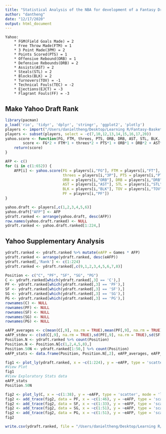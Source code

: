 ```yaml
---
title: "Statistical Analysis of the NBA for development of a Fantasy Draft Strategy(Yahoo)"
author: "dantheng"
date: "12/17/2020"
output: html_document
---
```

    Yahoo: 
        * FGM(Field Goals Made) = 2
        * Free Throw Made(FTM) = 1
        * 3 Point Made(3PM) = 2
        * Points Scored(PTS) = 1
        * Offensive Rebound(ORB) = 1
        * Defensive Rebounds(DRB) = 2
        * Assists(AST) = 2
        * Steals(STL) = 2
        * Blocks(BLK) = 2
        * Turnovers(TOV) = -1
        * Technical Fouls(TEC) = -2
        * Ejections(EJCT) = -3
        * Flagrant Fouls(FF) = -3 
## Make Yahoo Draft Rank
```r
library(pacman)
p_load('rio', 'tidyr', 'dplyr', 'stringr', 'ggplot2', 'plotly')
players <- import("/Users/danieltheng/Desktop/Learning R/Fantasy-Basketball-Analysis/2019-2020 Player Per Game Data.xlsx")
players <- subset(players, select = -c(7,10,12,13,14,15,16,17,20))
yahoo.score <- function(FG, FTM, threes, PTS, ORB, DRB, AST, STL, BLK, TOV, PF){
        score <- FG*2 + FTM*1 + threes*2 + PTS*1 + ORB*1 + DRB*2 + AST*2 + STL*2 + BLK*2 + TOV*-1 + PF*-2.5
    return(score)
}
```

```r
AFP <- c()
for (i in c(1:652)) {
    AFP[i] <- yahoo.score(FG = players[i,"FG"], FTM = players[i,"FT"], 
                          threes = players[i,"3P"], PTS = players[i,"PTS"], 
                          ORB = players[i,"ORB"], DRB = players[i,"DRB"],
                          AST = players[i,"AST"], STL = players[i,"STL"],
                          BLK = players[i,"BLK"], TOV = players[i,"TOV"],
                          PF = players[i,"PF"])
}
```

```r
yahoo.draft <- players[,c(1,2,3,4,5,6)]
yahoo.draft["AFP"] <- AFP
ydraft.ranked <- arrange(yahoo.draft, desc(AFP))
row.names(yahoo.draft.ranked) <- NULL
ydraft.ranked <- yahoo.draft.ranked[1:224,]
```
## Yahoo Supplementary Analysis
```r
ydraft.ranked <- ydraft.ranked %>% mutate(eAFP = Games * AFP)
ydraft.ranked <- arrange(ydraft.ranked, desc(eAFP))
ydraft.ranked[,'Rank'] <- c(1:224) 
ydraft.ranked <- ydraft.ranked[,c(9,1,2,3,4,5,6,7,8)]
```

```r
Position <- c("C", "PF", "SF", "SG", "PG")
C <- ydraft.ranked[which(ydraft.ranked[,3] == 'C'),]
PF <- ydraft.ranked[which(ydraft.ranked[,3] == 'PF'),]
SF <- ydraft.ranked[which(ydraft.ranked[,3] == 'SF'),]
SG <- ydraft.ranked[which(ydraft.ranked[,3] == 'SG'),]
PG <- ydraft.ranked[which(ydraft.ranked[,3] == 'PG'),]
rownames(C) <- NULL
rownames(PF) <- NULL
rownames(SF) <- NULL
rownames(SG) <- NULL
rownames(PG) <- NULL
```

```r
eAFP_averages <- c(mean(C[,9], na.rm = TRUE),mean(PF[,9], na.rm = TRUE),mean(SF[,9], na.rm = TRUE),mean(SG[,9], na.rm = TRUE),mean(PG[,9], na.rm = TRUE))
eAFP_stdev <- c(sd(C[,9], na.rm = TRUE),sd(PF[,9], na.rm = TRUE),sd(SF[,9], na.rm = TRUE),sd(SG[,9], na.rm = TRUE),sd(PG[,9], na.rm = TRUE))
Position.N <- ydraft.ranked %>% count(Position)
Position.N <- Position.N[c(1,2,4,5,8),]
Position.50N <- ydraft.ranked[1:50,] %>% count(Position)
eAFP_stats <- data.frame(Position, Position.N[,2], eAFP_averages, eAFP_stdev)
```

```r
fig1 <- plot_ly(ydraft.ranked, x = ~c(1:224), y = ~eAFP, type = 'scatter', mode = 'lines')
#View Plot
fig1 
#View Exploratory Stats data
eAFP_stats
Position.50N
```

```r
fig2 <- plot_ly(C, x = ~c(1:38), y = ~eAFP, type = 'scatter', mode = 'lines', name = 'Center')
fig2 <- add_trace(fig2, data = PF, x = ~c(1:46), y = ~eAFP, type = 'scatter', mode = 'lines', name = 'Power Forward')
fig2 <- add_trace(fig2, data = SF, x = ~c(1:33), y = ~eAFP, type = 'scatter', mode = 'lines', name = 'Small Foward')
fig2 <- add_trace(fig2, data = SG, x = ~c(1:51), y = ~eAFP, type = 'scatter', mode = 'lines', name = 'Shooting Guard')
fig2 <- add_trace(fig2, data = PG, x = ~c(1:51), y = ~eAFP, type = 'scatter', mode = 'lines', name = 'Point Guard')
fig2
```

```r
write.csv(ydraft.ranked, file = "/Users/danieltheng/Desktop/Learning R/Fantasy-Basketball-Analysis/ydraft Ranking")
```